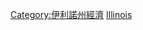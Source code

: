 {{Commons cat|Tourism in Illinois}}

[[Category:伊利諾州經濟|Category:伊利諾州經濟]]
[[Category:美國各州旅遊|Illinois]]